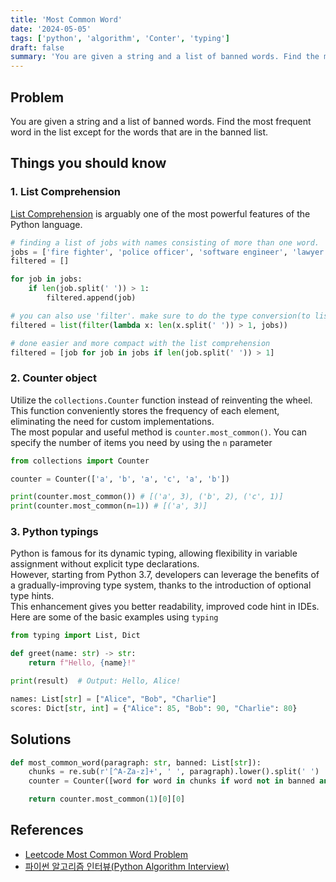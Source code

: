 ```yaml
---
title: 'Most Common Word' 
date: '2024-05-05'
tags: ['python', 'algorithm', 'Conter', 'typing']
draft: false
summary: 'You are given a string and a list of banned words. Find the most frequent word in the list except for the words that are in the banned list.'
---
```


## Problem
You are given a string and a list of banned words. Find the most frequent word in the list except for the words that are in the banned list.

## Things you should know
### 1. List Comprehension
[List Comprehension](https://www.w3schools.com/python/python_lists_comprehension.asp) is arguably one of the most powerful features of the Python language.

```python:main.py
# finding a list of jobs with names consisting of more than one word.
jobs = ['fire fighter', 'police officer', 'software engineer', 'lawyer', 'teacher']
filtered = []

for job in jobs:
    if len(job.split(' ')) > 1:
        filtered.append(job)

# you can also use 'filter'. make sure to do the type conversion(to list).
filtered = list(filter(lambda x: len(x.split(' ')) > 1, jobs))

# done easier and more compact with the list comprehension
filtered = [job for job in jobs if len(job.split(' ')) > 1]
```

### 2. Counter object
Utilize the `collections.Counter` function instead of reinventing the wheel.  
This function conveniently stores the frequency of each element, eliminating the need for custom implementations.  
The most popular and useful method is `counter.most_common()`. You can specify the number of items you need by using the `n` parameter

```python:counter.py
from collections import Counter

counter = Counter(['a', 'b', 'a', 'c', 'a', 'b'])

print(counter.most_common()) # [('a', 3), ('b', 2), ('c', 1)]
print(counter.most_common(n=1)) # [('a', 3)]
```

### 3. Python typings
Python is famous for its dynamic typing, allowing flexibility in variable assignment without explicit type declarations.  
However, starting from Python 3.7, developers can leverage the benefits of a gradually-improving type system, thanks to the introduction of optional type hints.   
This enhancement gives you better readability, improved code hint in IDEs.  
Here are some of the basic examples using `typing`

```python:typing.py
from typing import List, Dict

def greet(name: str) -> str:
    return f"Hello, {name}!"

print(result)  # Output: Hello, Alice!

names: List[str] = ["Alice", "Bob", "Charlie"]
scores: Dict[str, int] = {"Alice": 85, "Bob": 90, "Charlie": 80}
```

## Solutions
```python:main.py
def most_common_word(paragraph: str, banned: List[str]):
    chunks = re.sub(r'[^A-Za-z]+', ' ', paragraph).lower().split(' ')
    counter = Counter([word for word in chunks if word not in banned and word != ''])

    return counter.most_common(1)[0][0]
```

## References
- [Leetcode Most Common Word Problem](https://leetcode.com/problems/most-common-word)
- [파이썬 알고리즘 인터뷰(Python Algorithm Interview)](https://www.aladin.co.kr/shop/wproduct.aspx?ItemId=245495826)  
